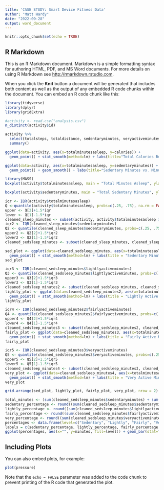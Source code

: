 ```yaml
---
title: 'CASE STUDY: Smart Device Fitness Data'
author: "Matt Hardy"
date: "2022-09-28"
output: word_document
---
```


```r
knitr::opts_chunk$set(echo = TRUE)
```

## R Markdown

This is an R Markdown document. Markdown is a simple formatting syntax for authoring HTML, PDF, and MS Word documents. For more details on using R Markdown see <http://rmarkdown.rstudio.com>.

When you click the **Knit** button a document will be generated that includes both content as well as the output of any embedded R code chunks within the document. You can embed an R code chunk like this:
```r
library(tidyverse)
library(dplyr)
library(gridExtra)
```


```r
#activity <- read.csv("analysis.csv")
n_distinct(activity$id)
```

```r

activity %>% 
  select(totalsteps, totaldistance, sedentaryminutes, veryactiveminutes, fairlyactiveminutes, lightlyactiveminutes, calories, totalsleeprecords, totalminutesasleep, totaltimeinbed) %>% 
  summary()
```

```r
ggplot(data=activity, aes(x=totalminutesasleep, y=calories)) +
  geom_point() + stat_smooth(method=lm) + labs(title="Total Calories Burned vs. Minutes Asleep")
```

```r
ggplot(data=activity, aes(x=totalminutesasleep, y=sedentaryminutes)) +
  geom_point() + geom_smooth() + labs(title="Sedentary Minutes vs. Minutes Asleep")


```
```r
library(MASS)
boxplot(activity$totalminutesasleep, main = "Total Minutes Asleep", ylab = "Minutes Asleep")
```
```r
boxplot(activity$sedentaryminutes, main = "Total Sedentary Minutes", ylab = "Minutes")
```

```r
iqr <- IQR(activity$totalminutesasleep)
Q <-quantile(activity$totalminutesasleep, probs=c(.25, .75), na.rm = FALSE)
upper <- Q[2]+1.5*iqr
lower <- Q[1]-1.5*iqr
cleaned_sleep_minutes <- subset(activity, activity$totalminutesasleep > lower & activity$totalminutesasleep < upper)
iqr2 <- IQR(cleaned_sleep_minutes$sedentaryminutes)
Q2 <- quantile(cleaned_sleep_minutes$sedentaryminutes, probs=c(.25, .75), na.rm = FALSE)
upper2 <- Q2[2]+1.5*iqr2
lower2 <- Q2[1]-1.5*iqr2
cleaned_sedsleep_minutes <- subset(cleaned_sleep_minutes, cleaned_sleep_minutes$sedentaryminutes > lower2 & cleaned_sleep_minutes$sedentaryminutes < upper2)
```

```r
sed_plot <- ggplot(data=cleaned_sedsleep_minutes, aes(x=totalminutesasleep, y=sedentaryminutes)) +
  geom_point() + stat_smooth(method=lm) + labs(title = "Sedentary Minutes vs. Minutes Asleep")
sed_plot
```


```r
iqr3 <- IQR(cleaned_sedsleep_minutes$lightlyactiveminutes)
Q3 <- quantile(cleaned_sedsleep_minutes$lightlyactiveminutes, probs=c(.25, .75), na.rm = FALSE)
upper3 <- Q3[2]+1.5*iqr3
lower3 <- Q3[1]-1.5*iqr3
cleaned_sedsleep_minutes2 <- subset(cleaned_sedsleep_minutes, cleaned_sedsleep_minutes$lightlyactiveminutes > lower3 & cleaned_sedsleep_minutes$lightlyactiveminutes < upper3)
lightly_plot <- ggplot(data=cleaned_sedsleep_minutes2, aes(x=totalminutesasleep, y=lightlyactiveminutes)) +
  geom_point() + stat_smooth(method=lm) + labs(title = "Lightly Active Minutes vs. Minutes Asleep")
lightly_plot
```
```r
iqr4 <- IQR(cleaned_sedsleep_minutes2$fairlyactiveminutes)
Q4 <- quantile(cleaned_sedsleep_minutes2$fairlyactiveminutes, probs=c(.25, .75), na.rm = FALSE)
upper4 <- Q4[2]+1.5*iqr4
lower4 <- Q4[1]-1.5*iqr4
cleaned_sedsleep_minutes3 <- subset(cleaned_sedsleep_minutes2, cleaned_sedsleep_minutes2$fairlyactiveminutes > lower4 & cleaned_sedsleep_minutes2$fairlyactiveminutes < upper4)
fairly_plot <- ggplot(data=cleaned_sedsleep_minutes3, aes(x=totalminutesasleep, y=fairlyactiveminutes)) +
  geom_point() + stat_smooth(method=lm) + labs(title = "Fairly Active Minutes vs. Minutes Asleep")
fairly_plot
```
```r
iqr5 <- IQR(cleaned_sedsleep_minutes3$veryactiveminutes)
Q5 <- quantile(cleaned_sedsleep_minutes3$veryactiveminutes, probs=c(.25, .75), na.rm = FALSE)
upper5 <- Q5[2]+1.5*iqr5
lower5 <- Q5[1]-1.5*iqr5
cleaned_sedsleep_minutes4 <- subset(cleaned_sedsleep_minutes3, cleaned_sedsleep_minutes3$veryactiveminutes > lower5 & cleaned_sedsleep_minutes3$fairlyactiveminutes < upper5)
very_plot <- ggplot(data=cleaned_sedsleep_minutes4, aes(x=totalminutesasleep, y=veryactiveminutes)) +
  geom_point() + stat_smooth(method=lm) + labs(title = "Very Active Minutes vs. Minutes Asleep")
very_plot
```

```r
grid.arrange(sed_plot, lightly_plot, fairly_plot, very_plot, nrow = 2)
```


```r
total_minutes <- (sum(cleaned_sedsleep_minutes$sedentaryminutes) + sum(cleaned_sedsleep_minutes$lightlyactiveminutes) + sum(cleaned_sedsleep_minutes$fairlyactiveminutes) + sum(cleaned_sedsleep_minutes$veryactiveminutes))
sedentary_percentage <- round((sum(cleaned_sedsleep_minutes$sedentaryminutes) / total_minutes) * 100, digits = 2)
lightly_percentage <- round((sum(cleaned_sedsleep_minutes$lightlyactiveminutes) / total_minutes) * 100, digits = 2)
fairly_percentage <- round((sum(cleaned_sedsleep_minutes$fairlyactiveminutes) / total_minutes) * 100, digits = 2)
very_percentage <- round((sum(cleaned_sedsleep_minutes$veryactiveminutes) / total_minutes) * 100, digits = 2)
percentages <- data.frame(level=c("Sedentary", "Lightly", "Fairly", "Very Active"), minutes = c(sedentary_percentage, lightly_percentage, fairly_percentage, very_percentage))
labels = c(sedentary_percentage, lightly_percentage, fairly_percentage, very_percentage)
ggplot(percentages, aes(x="", y=minutes, fill=level)) + geom_bar(stat="identity", width=1, color="white") + coord_polar("y", start=0) + theme_void() + labs(title="Percentage of Active Minutes")
```


## Including Plots

You can also embed plots, for example:

```r
plot(pressure)
```

Note that the `echo = FALSE` parameter was added to the code chunk to prevent printing of the R code that generated the plot.
